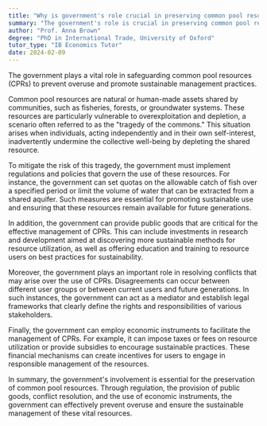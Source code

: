 ```yaml
---
title: "Why is government's role crucial in preserving common pool resources?"
summary: "The government's role is crucial in preserving common pool resources to prevent overuse and ensure sustainable management."
author: "Prof. Anna Brown"
degree: "PhD in International Trade, University of Oxford"
tutor_type: "IB Economics Tutor"
date: 2024-02-09
---
```


The government plays a vital role in safeguarding common pool resources (CPRs) to prevent overuse and promote sustainable management practices.

Common pool resources are natural or human-made assets shared by communities, such as fisheries, forests, or groundwater systems. These resources are particularly vulnerable to overexploitation and depletion, a scenario often referred to as the "tragedy of the commons." This situation arises when individuals, acting independently and in their own self-interest, inadvertently undermine the collective well-being by depleting the shared resource.

To mitigate the risk of this tragedy, the government must implement regulations and policies that govern the use of these resources. For instance, the government can set quotas on the allowable catch of fish over a specified period or limit the volume of water that can be extracted from a shared aquifer. Such measures are essential for promoting sustainable use and ensuring that these resources remain available for future generations.

In addition, the government can provide public goods that are critical for the effective management of CPRs. This can include investments in research and development aimed at discovering more sustainable methods for resource utilization, as well as offering education and training to resource users on best practices for sustainability.

Moreover, the government plays an important role in resolving conflicts that may arise over the use of CPRs. Disagreements can occur between different user groups or between current users and future generations. In such instances, the government can act as a mediator and establish legal frameworks that clearly define the rights and responsibilities of various stakeholders.

Finally, the government can employ economic instruments to facilitate the management of CPRs. For example, it can impose taxes or fees on resource utilization or provide subsidies to encourage sustainable practices. These financial mechanisms can create incentives for users to engage in responsible management of the resources.

In summary, the government's involvement is essential for the preservation of common pool resources. Through regulation, the provision of public goods, conflict resolution, and the use of economic instruments, the government can effectively prevent overuse and ensure the sustainable management of these vital resources.
    